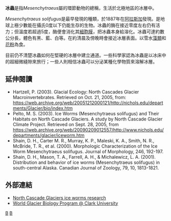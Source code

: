 {{Automatic taxobox
| taxon = Mesenchytraeus
| authority = 
}}

'''冰蟲'''是指''Mesenchytraeus''屬的環節動物的總稱，生活於北極地區的冰層中。

''Mesenchytraeus solifugus''是最早發現的種類，於1887年在[[阿拉斯加|阿拉斯加]]發現。是地球上極少數能在攝氏0度以下仍能生存的生物。冰蟲的酶在接近零度左右仍有活力；但溫度若超過5度，酶便會消化其[[細胞膜|細胞膜]]，把冰蟲本身給溶化。冰蟲可達約數公分長，體色有黑、藍、白等。在約清晨及傍晚時會接近冰層表面。以雪水[[藻類|藻類]]和[[花粉|花粉]]為食。

目前仍不清楚冰蟲如何在堅硬的冰層中建立通道。一些科學家認為冰蟲是以冰床中的超細微縫隙來旅行；一些人則相信冰蟲可以分泌某種化學物質來溶解冰層。

==延伸閱讀==
* Hartzell, P. (2003). Glacial Ecology: North Cascades Glacier Macroinvertebrates. Retrieved on Oct. 21, 2005, from: https://web.archive.org/web/20051212000121/http://nichols.edu/departments/Glacier/bio/index.htm
* Pelto, M. S. (2003). Ice Worms (Mesenchytraeus solifugus) and Their Habitats on North Cascade Glaciers. A study by North Cascade Glacier Climate Project. Retrieved on Sept. 28, 2005, from https://web.archive.org/web/20090209012557/http://www.nichols.edu/departments/glacier/iceworm.htm
* Shain, D. H., Carter M. R., Murray, K. P., Maleski, K. A., Smith, N. R., McBride, T. R., et al. (2000). Morphologic Characterization of the Ice Worm Mesenchytraeus solifugus. Journal of Morphology, 246, 192-197.
* Shain, D. H., Mason, T. A., Farrell, A. H., & Michalewicz, L. A. (2001). Distribution and behavior of ice worms (Mesenchytraeus solifugus) in south-central Alaska. Canadian Journal of Zoology, 79, 10, 1813-1821.

==外部連結==
* [https://web.archive.org/web/20090209012557/http://www.nichols.edu/departments/glacier/iceworm.htm North Cascade Glaciers ice worms research]
* [https://web.archive.org/web/20050510031234/http://students.clarku.edu/~phartzel/iceworms.htm World Glacier Biology Program @ Clark University]

{{Taxonbar|from=Q656119}}

[[Category:环节动物门|B]]
[[Category:線蚓科|B]]